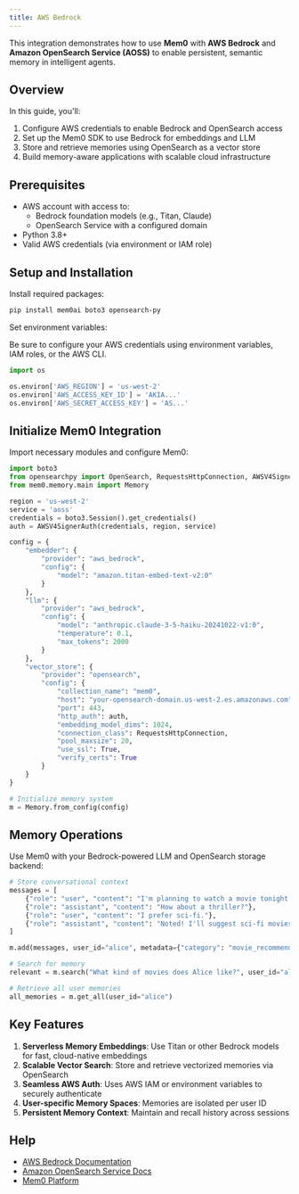 ```yaml
---
title: AWS Bedrock
---
```


<Snippet file="security-compliance.mdx" />

This integration demonstrates how to use **Mem0** with **AWS Bedrock** and **Amazon OpenSearch Service (AOSS)** to enable persistent, semantic memory in intelligent agents.

## Overview

In this guide, you'll:

1. Configure AWS credentials to enable Bedrock and OpenSearch access
2. Set up the Mem0 SDK to use Bedrock for embeddings and LLM
3. Store and retrieve memories using OpenSearch as a vector store
4. Build memory-aware applications with scalable cloud infrastructure

## Prerequisites

- AWS account with access to:
  - Bedrock foundation models (e.g., Titan, Claude)
  - OpenSearch Service with a configured domain
- Python 3.8+
- Valid AWS credentials (via environment or IAM role)

## Setup and Installation

Install required packages:

```bash
pip install mem0ai boto3 opensearch-py
```

Set environment variables:

Be sure to configure your AWS credentials using environment variables, IAM roles, or the AWS CLI.

```python
import os

os.environ['AWS_REGION'] = 'us-west-2'
os.environ['AWS_ACCESS_KEY_ID'] = 'AKIA...'
os.environ['AWS_SECRET_ACCESS_KEY'] = 'AS...'
```

## Initialize Mem0 Integration

Import necessary modules and configure Mem0:

```python
import boto3
from opensearchpy import OpenSearch, RequestsHttpConnection, AWSV4SignerAuth
from mem0.memory.main import Memory

region = 'us-west-2'
service = 'aoss'
credentials = boto3.Session().get_credentials()
auth = AWSV4SignerAuth(credentials, region, service)

config = {
    "embedder": {
        "provider": "aws_bedrock",
        "config": {
            "model": "amazon.titan-embed-text-v2:0"
        }
    },
    "llm": {
        "provider": "aws_bedrock",
        "config": {
            "model": "anthropic.claude-3-5-haiku-20241022-v1:0",
            "temperature": 0.1,
            "max_tokens": 2000
        }
    },
    "vector_store": {
        "provider": "opensearch",
        "config": {
            "collection_name": "mem0",
            "host": "your-opensearch-domain.us-west-2.es.amazonaws.com",
            "port": 443,
            "http_auth": auth,
            "embedding_model_dims": 1024,
            "connection_class": RequestsHttpConnection,
            "pool_maxsize": 20,
            "use_ssl": True,
            "verify_certs": True
        }
    }
}

# Initialize memory system
m = Memory.from_config(config)
```

## Memory Operations

Use Mem0 with your Bedrock-powered LLM and OpenSearch storage backend:

```python
# Store conversational context
messages = [
    {"role": "user", "content": "I'm planning to watch a movie tonight. Any recommendations?"},
    {"role": "assistant", "content": "How about a thriller?"},
    {"role": "user", "content": "I prefer sci-fi."},
    {"role": "assistant", "content": "Noted! I'll suggest sci-fi movies next time."}
]

m.add(messages, user_id="alice", metadata={"category": "movie_recommendations"})

# Search for memory
relevant = m.search("What kind of movies does Alice like?", user_id="alice")

# Retrieve all user memories
all_memories = m.get_all(user_id="alice")
```

## Key Features

1. **Serverless Memory Embeddings**: Use Titan or other Bedrock models for fast, cloud-native embeddings
2. **Scalable Vector Search**: Store and retrieve vectorized memories via OpenSearch
3. **Seamless AWS Auth**: Uses AWS IAM or environment variables to securely authenticate
4. **User-specific Memory Spaces**: Memories are isolated per user ID
5. **Persistent Memory Context**: Maintain and recall history across sessions

## Help

- [AWS Bedrock Documentation](https://docs.aws.amazon.com/bedrock/)
- [Amazon OpenSearch Service Docs](https://docs.aws.amazon.com/opensearch-service/)
- [Mem0 Platform](https://app.mem0.ai)

<Snippet file="get-help.mdx" />
